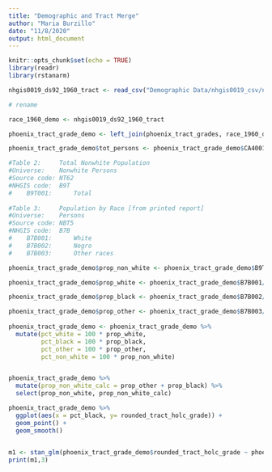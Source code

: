 ```yaml
---
title: "Demographic and Tract Merge"
author: "Maria Burzillo"
date: "11/8/2020"
output: html_document
---
```


```r
knitr::opts_chunk$set(echo = TRUE)
library(readr)
library(rstanarm)
```

```r

nhgis0019_ds92_1960_tract <- read_csv("Demographic Data/nhgis0019_csv/nhgis0019_ds92_1960_tract.csv")

# rename 

race_1960_demo <- nhgis0019_ds92_1960_tract

```

```r

phoenix_tract_grade_demo <- left_join(phoenix_tract_grades, race_1960_demo, by = "GISJOIN")

phoenix_tract_grade_demo$tot_persons <- phoenix_tract_grade_demo$CA4001

```


```r

#Table 2:     Total Nonwhite Population
#Universe:    Nonwhite Persons
#Source code: NT62
#NHGIS code:  B9T
#    B9T001:      Total
 
#Table 3:     Population by Race [from printed report]
#Universe:    Persons
#Source code: NBT5
#NHGIS code:  B7B
#    B7B001:      White
#    B7B002:      Negro
#    B7B003:      Other races

phoenix_tract_grade_demo$prop_non_white <- phoenix_tract_grade_demo$B9T001 / phoenix_tract_grade_demo$tot_persons

phoenix_tract_grade_demo$prop_white <- phoenix_tract_grade_demo$B7B001/phoenix_tract_grade_demo$tot_persons

phoenix_tract_grade_demo$prop_black <- phoenix_tract_grade_demo$B7B002/phoenix_tract_grade_demo$tot_persons

phoenix_tract_grade_demo$prop_other <- phoenix_tract_grade_demo$B7B003/phoenix_tract_grade_demo$tot_persons
 
phoenix_tract_grade_demo <- phoenix_tract_grade_demo %>%
  mutate(pct_white = 100 * prop_white,
         pct_black = 100 * prop_black,
         pct_other = 100 * prop_other,
         pct_non_white = 100 * prop_non_white)


phoenix_tract_grade_demo %>%
  mutate(prop_non_white_calc = prop_other + prop_black) %>%
  select(prop_non_white, prop_non_white_calc)

```

```r
phoenix_tract_grade_demo %>%
  ggplot(aes(x = pct_black, y= rounded_tract_holc_grade)) +
  geom_point() +
  geom_smooth()
  
```

```r
m1 <- stan_glm(phoenix_tract_grade_demo$rounded_tract_holc_grade ~ phoenix_tract_grade_demo$pct_black)
print(m1,3)
```

